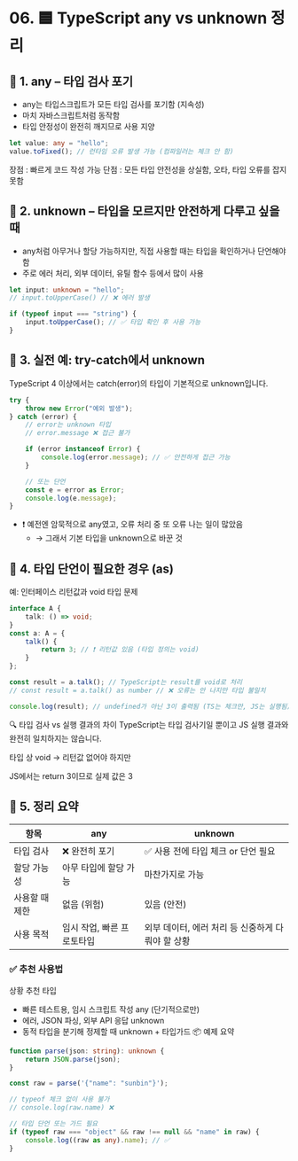 # 06. 🟦 TypeScript any vs unknown 정리

## 📌 1. any – 타입 검사 포기

- any는 타입스크립트가 모든 타입 검사를 포기함 (지속성)
- 마치 자바스크립트처럼 동작함
- 타입 안정성이 완전히 깨지므로 사용 지양

```ts
let value: any = "hello";
value.toFixed(); // 런타임 오류 발생 가능 (컴파일러는 체크 안 함)
```

장점 : 빠르게 코드 작성 가능
단점 : 모든 타입 안전성을 상실함, 오타, 타입 오류를 잡지 못함

## 📌 2. unknown – 타입을 모르지만 안전하게 다루고 싶을 때

- any처럼 아무거나 할당 가능하지만, 직접 사용할 때는 타입을 확인하거나 단언해야 함
- 주로 에러 처리, 외부 데이터, 유틸 함수 등에서 많이 사용

```ts
let input: unknown = "hello";
// input.toUpperCase() // ❌ 에러 발생

if (typeof input === "string") {
	input.toUpperCase(); // ✅ 타입 확인 후 사용 가능
}
```

## 📌 3. 실전 예: try-catch에서 unknown

TypeScript 4 이상에서는 catch(error)의 타입이 기본적으로 unknown입니다.

```ts
try {
	throw new Error("예외 발생");
} catch (error) {
	// error는 unknown 타입
	// error.message ❌ 접근 불가

	if (error instanceof Error) {
		console.log(error.message); // ✅ 안전하게 접근 가능
	}

	// 또는 단언
	const e = error as Error;
	console.log(e.message);
}
```

- ❗ 예전엔 암묵적으로 any였고, 오류 처리 중 또 오류 나는 일이 많았음
  - → 그래서 기본 타입을 unknown으로 바꾼 것

## 📌 4. 타입 단언이 필요한 경우 (as)

예: 인터페이스 리턴값과 void 타입 문제

```ts
interface A {
	talk: () => void;
}
const a: A = {
	talk() {
		return 3; // ❗ 리턴값 있음 (타입 정의는 void)
	}
};

const result = a.talk(); // TypeScript는 result를 void로 처리
// const result = a.talk() as number // ❌ 오류는 안 나지만 타입 불일치

console.log(result); // undefined가 아닌 3이 출력됨 (TS는 체크만, JS는 실행됨)
```

🔍 타입 검사 vs 실행 결과의 차이
TypeScript는 타입 검사기일 뿐이고
JS 실행 결과와 완전히 일치하지는 않습니다.

타입 상 void → 리턴값 없어야 하지만

JS에서는 return 3이므로 실제 값은 3

## 📌 5. 정리 요약

| 항목           | any                        | unknown                                           |
| -------------- | -------------------------- | ------------------------------------------------- |
| 타입 검사      | ❌ 완전히 포기             | ✅ 사용 전에 타입 체크 or 단언 필요               |
| 할당 가능성    | 아무 타입에 할당 가능      | 마찬가지로 가능                                   |
| 사용할 때 제한 | 없음 (위험)                | 있음 (안전)                                       |
| 사용 목적      | 임시 작업, 빠른 프로토타입 | 외부 데이터, 에러 처리 등 신중하게 다뤄야 할 상황 |

### ✅ 추천 사용법

상황 추천 타입

- 빠른 테스트용, 임시 스크립트 작성 any (단기적으로만)
- 에러, JSON 파싱, 외부 API 응답 unknown
- 동적 타입을 분기해 정제할 때 unknown + 타입가드
  📦 예제 요약

```ts
function parse(json: string): unknown {
	return JSON.parse(json);
}

const raw = parse('{"name": "sunbin"}');

// typeof 체크 없이 사용 불가
// console.log(raw.name) ❌

// 타입 단언 또는 가드 필요
if (typeof raw === "object" && raw !== null && "name" in raw) {
	console.log((raw as any).name); // ✅
}
```
